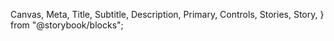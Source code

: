   Canvas,
  Meta,
  Title,
  Subtitle,
  Description,
  Primary,
  Controls,
  Stories,
  Story,
} from "@storybook/blocks";


<Meta of={NotificationStories} />
<Title />

`import { Notification } from '@nds_core/nds'`

### PROPS & METHODS

<Controls />

**Use the "Open isolated" button above to view this component in full-width mode.**

A banner that highlights important messages.

Notifications are used to let users know:

- System status such as an error or outage
- Their actions have triggered a change such as confirmation of a payment
- Information such as letting the user know they have almost used all their data

Colours help indicate the type of message. For errors use a red background. For other notifications use grey. Lastly, if the message is promotional use branded colours. These are reflected in code via the `variant` prop, and the background colour will change to match the desiered variant. For example, the `error` variant will produce a red background.

<Canvas of={NotificationStories.Standard} />

### Usage criteria

- The message of a notification must be text content only. You may use text-based styling such as bold text or links. Do
  not use other complex components or paragraphs.
- Use complete sentences, while keeping the content succinct.
- When there are multiple notifications, the messages should be served top to bottom from most to least important. Remove any unnecessary information such as promotional messages that add to the noise.
- Dismissible notifications should only be used for branded or general style notifications where there is no action needed from the user.

### Communicating with notifications

Use the `variant` prop to alter the Notification's appearance.

#### Branded

Use the `branded` variant for feedback or chat related messages.

<Canvas of={NotificationStories.Branded} />

#### Error

Use the `success` variant to provide feedback of a successful operation. **The message will include an icon to indicate meaning and importance.**

<Canvas of={NotificationStories.Success} />

#### Error

Use the `error` variant to provide feedback of a failed operation. **The message will include an icon to indicate meaning and importance.**

<Canvas of={NotificationStories.Error} />
#### Warning

Use the `warning` variant to provide feedback of a warning; users would still be able to proceed forward. **The message will include an icon to indicate meaning and importance.**

<Canvas of={NotificationStories.Warning} />

### Dismissible

Notifications can either be passive or require action from the user. If the information is passive then it should be dismissible as indicated by an interactive close button on the far right. If the Notification requires an action then make the option(s) clear with a Chevron Link or Paragraph link style.

Use the `dismissible` prop to allow users to dismiss the Notification at any time. The `dismissible` prop must be used together with the `dismissibleA11yLabel` to remain accessible. Once dismissed, the Notification is removed from the DOM.

Please note:

- Branded, General and Success and Instructional variants can be dismissed
- Error and Warning variants should not be dismissed

<Canvas of={NotificationStories.Dismissible} />

### Using callbacks

#### onDismiss

Use the `onDismiss` prop to execute a function when a user clicks the dismiss button on the `Notification`. The `onDismiss` prop must be used together with the `dismissible` and `dismissibleA11yLabel` props.

<Canvas of={NotificationStories.OnDismiss} />

#### onExit

Use the `onExit` prop to execute a function at the end of the `Notification` dismiss animation, when it has fully collapsed. The `onExit` prop must be used together with the `dismissible` and `dismissibleA11yLabel` props.

<Canvas of={NotificationStories.OnExit} />
